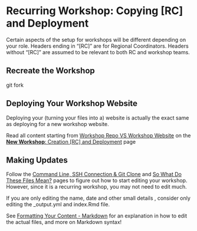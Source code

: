 # **Recurring Workshop**: Copying [RC] and Deployment

Certain aspects of the setup for workshops will be different depending on your role. Headers ending in "[RC]" are for Regional Coordinators. Headers without "[RC]" are assumed to be relevant to both RC and workshop teams.

## Recreate the Workshop

git fork

## Deploying Your Workshop Website

Deploying your (turning your files into a) website is actually the exact same as deploying for a new workshop website.

Read all content starting from [Workshop Repo VS Workshop Website](#workshop-vs-repo) on the [**New Workshop**: Creation [RC] and Deployment](#new-workshop-create-deploy) page
<!-- For now, we can just link to that part in the, deploying a new workshop website, page. Alternatively, we can just copy paste it here and make some edits, or combine the 2 pages. -->

## Making Updates

Follow the [Command Line, SSH Connection & Git Clone](#git-instruct) and [So What Do These Files Mean?](#file-explanation) pages to figure out how to start editing your workshop. However, since it is a recurring workshop, you may not need to edit much.

If you are only editing the name, date and other small details <!-- there is a word for this I can't think of right now -->, consider only editing the _output.yml and index.Rmd file. 

See [Formatting Your Content - Markdown](#formatting) for an explanation in how to edit the actual files, and more on Markdown syntax!
